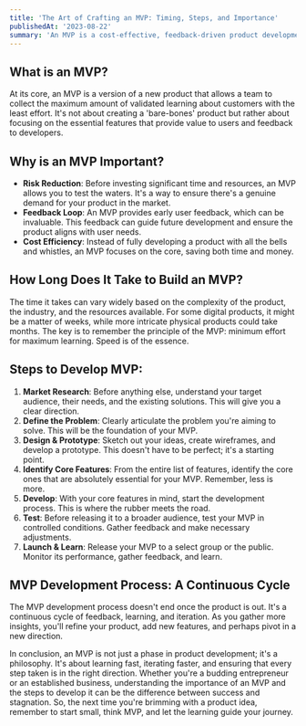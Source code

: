 ```yaml
---
title: 'The Art of Crafting an MVP: Timing, Steps, and Importance'
publishedAt: '2023-08-22'
summary: 'An MVP is a cost-effective, feedback-driven product development approach focusing on core features and continuous learning to meet market needs.'
---
```


## What is an MVP?

At its core, an MVP is a version of a new product that allows a team to collect the maximum amount of validated learning about customers with the least effort. It's not about creating a 'bare-bones' product but rather about focusing on the essential features that provide value to users and feedback to developers.

## Why is an MVP Important?

- **Risk Reduction**: Before investing significant time and resources, an MVP allows you to test the waters. It's a way to ensure there's a genuine demand for your product in the market.
- **Feedback Loop**: An MVP provides early user feedback, which can be invaluable. This feedback can guide future development and ensure the product aligns with user needs.
- **Cost Efficiency**: Instead of fully developing a product with all the bells and whistles, an MVP focuses on the core, saving both time and money.

## How Long Does It Take to Build an MVP?

The time it takes can vary widely based on the complexity of the product, the industry, and the resources available. For some digital products, it might be a matter of weeks, while more intricate physical products could take months. The key is to remember the principle of the MVP: minimum effort for maximum learning. Speed is of the essence.

## Steps to Develop MVP:

1. **Market Research**: Before anything else, understand your target audience, their needs, and the existing solutions. This will give you a clear direction.
2. **Define the Problem**: Clearly articulate the problem you're aiming to solve. This will be the foundation of your MVP.
3. **Design & Prototype**: Sketch out your ideas, create wireframes, and develop a prototype. This doesn't have to be perfect; it's a starting point.
4. **Identify Core Features**: From the entire list of features, identify the core ones that are absolutely essential for your MVP. Remember, less is more.
5. **Develop**: With your core features in mind, start the development process. This is where the rubber meets the road.
6. **Test**: Before releasing it to a broader audience, test your MVP in controlled conditions. Gather feedback and make necessary adjustments.
7. **Launch & Learn**: Release your MVP to a select group or the public. Monitor its performance, gather feedback, and learn.

## MVP Development Process: A Continuous Cycle

The MVP development process doesn't end once the product is out. It's a continuous cycle of feedback, learning, and iteration. As you gather more insights, you'll refine your product, add new features, and perhaps pivot in a new direction.

In conclusion, an MVP is not just a phase in product development; it's a philosophy. It's about learning fast, iterating faster, and ensuring that every step taken is in the right direction. Whether you're a budding entrepreneur or an established business, understanding the importance of an MVP and the steps to develop it can be the difference between success and stagnation. So, the next time you're brimming with a product idea, remember to start small, think MVP, and let the learning guide your journey.
